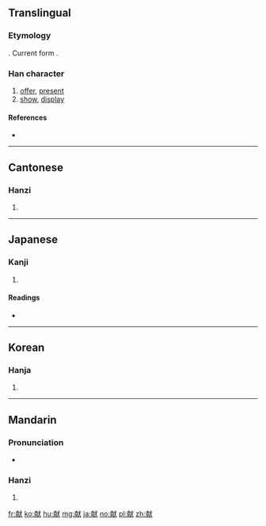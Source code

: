 {{also|獻}}
==Translingual==
===Etymology===
{{Han simp|獻|f=鬳|t=南}}. Current form {{Han compound|南|犬}}.

===Han character===
{{Han char|rn=94|rad=犬|as=09|sn=12|four=|canj=JBIK|ids=⿰南犬}}

# [[offer]], [[present]]
# [[show]], [[display]]

====References====
* {{Han ref|kx=0715.040|dkj=20539|dj=1127.050|hdz=21355.020|uh=732E|ud=29486}}

----

==Cantonese==

===Hanzi===
{{yue-hanzi|jyut=[[hin3]]|y=hin3|tra=獻}}

# {{defn|lang=yue|sort=犬09}}

----

==Japanese==

===Kanji===
{{ja-kanji|grade=c|rs=犬09}}

# {{defn|lang=ja|sort=犬09}}

====Readings====
* {{ja-readings|goon=[[こん]] (kon)|kanon=[[けん]] (ken)|kun=[[たてまつる]] (tatematsuru)|nanori=}}

----

==Korean==

===Hanja===
{{ko-hanja|hangeul=[[헌]], [[사]]|eumhun=|rv=heon, sa|mr=hŏn, sa|y=hen, sa}}

# {{defn|lang=ko|sort=犬09}}

----

==Mandarin==

===Pronunciation===
* {{audio|Zh-xiàn.ogg|Audio|lang=cmn}}

===Hanzi===
{{cmn-hanzi|tra=獻|pin=[[xiàn]] ([[xian4]])|wg=hsien<sup>4</sup>}}

# {{defn|lang=cmn|sort=犬09}}

[[fr:献]]
[[ko:献]]
[[hu:献]]
[[mg:献]]
[[ja:献]]
[[no:献]]
[[pl:献]]
[[zh:献]]